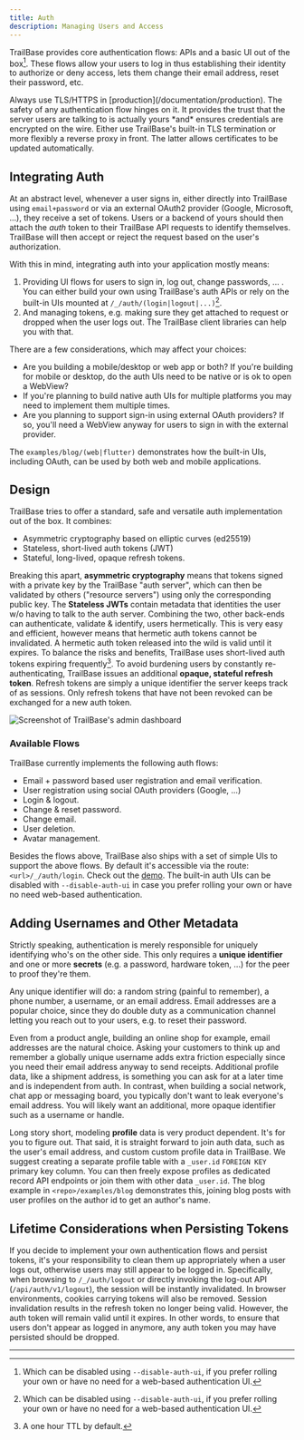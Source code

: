 ```yaml
---
title: Auth
description: Managing Users and Access
---
```




TrailBase provides core authentication flows: APIs and a basic UI out of the
box[^1].
These flows allow your users to log in thus establishing their identity to
authorize or deny access, lets them change their email address, reset their
password, etc.

<Aside type="caution" title="Encryption: TLS/HTTPS">
  Always use TLS/HTTPS in [production](/documentation/production).
  The safety of any authentication flow hinges on it.
  It provides the trust that the server users are talking to is actually yours
  *and* ensures credentials are encrypted on the wire.
  Either use TrailBase's built-in TLS termination or more flexibly a reverse
  proxy in front.
  The latter allows certificates to be updated automatically.
</Aside>

## Integrating Auth

At an abstract level, whenever a user signs in, either directly into TrailBase
using `email+password` or via an external OAuth2 provider (Google, Microsoft,
...), they receive a set of tokens.
Users or a backend of yours should then attach the *auth* token to their
TrailBase API requests to identify themselves. TrailBase will then accept or
reject the request based on the user's authorization.

With this in mind, integrating auth into your application mostly means:

1. Providing UI flows for users to sign in, log out, change passwords, ... .
   You can either build your own using TrailBase's auth APIs or rely on the
   built-in UIs mounted at `/_/auth/(login|logout|...)`[^1].
2. And managing tokens, e.g. making sure they get attached to request or
   dropped when the user logs out. The TrailBase client libraries can help you
   with that.

There are a few considerations, which may affect your choices:

* Are you building a mobile/desktop or web app or both? If you're building for
  mobile or desktop, do the auth UIs need to be native or is ok to open a
  WebView?
* If you're planning to build native auth UIs for multiple platforms you may
  need to implement them multiple times.
* Are you planning to support sign-in using external OAuth providers? If so,
  you'll need a WebView anyway for users to sign in with the external provider.

The `examples/blog/(web|flutter)` demonstrates how the built-in UIs, including
OAuth, can be used by both web and mobile applications.


## Design

TrailBase tries to offer a standard, safe and versatile auth implementation out
of the box. It combines:

- Asymmetric cryptography based on elliptic curves (ed25519)
- Stateless, short-lived auth tokens (JWT)
- Stateful, long-lived, opaque refresh tokens.

Breaking this apart, __asymmetric cryptography__ means that tokens signed with a
private key by the TrailBase "auth server", which can then be validated by
others ("resource servers") using only the corresponding public key.
The __Stateless JWTs__ contain metadata that identities the user w/o having to
talk to the auth server.
Combining the two, other back-ends can authenticate, validate & identify, users
hermetically.
This is very easy and efficient, however means that hermetic auth tokens cannot
be invalidated.
A hermetic auth token released into the wild is valid until it expires.
To balance the risks and benefits, TrailBase uses short-lived auth tokens
expiring frequently[^2].
To avoid burdening users by constantly re-authenticating, TrailBase issues an
additional __opaque, stateful refresh token__.
Refresh tokens are simply a unique identifier the server keeps track of as
sessions.
Only refresh tokens that have not been revoked can be exchanged for a new auth
token.

<div class="flex justify-center">
  <Image
    class="w-[80%] "
    src={implementation}
    alt="Screenshot of TrailBase's admin dashboard"
  />
</div>

### Available Flows

TrailBase currently implements the following auth flows:

- Email + password based user registration and email verification.
- User registration using social OAuth providers (Google, ...)
- Login & logout.
- Change & reset password.
- Change email.
- User deletion.
- Avatar management.

Besides the flows above, TrailBase also ships with a set of simple UIs to
support the above flows. By default it's accessible via the route:
`<url>/_/auth/login`. Check out the [demo](https://demo.trailbase.io/_/auth/login).
The built-in auth UIs can be disabled with `--disable-auth-ui` in case you
prefer rolling your own or have no need web-based authentication.

## Adding Usernames and Other Metadata

Strictly speaking, authentication is merely responsible for uniquely
identifying who's on the other side.
This only requires a __unique identifier__ and one or more __secrets__
(e.g.  a password, hardware token, ...) for the peer to proof they're them.

Any unique identifier will do: a random string (painful to remember), a phone
number, a username, or an email address.
Email addresses are a popular choice, since they do double duty as a
communication channel letting you reach out to your users, e.g. to reset their
password.

Even from a product angle, building an online shop for example, email addresses
are the natural choice.
Asking your customers to think up and remember a globally unique username adds
extra friction especially since you need their email address anyway to send
receipts.
Additional profile data, like a shipment address, is something you can ask for
at a later time and is independent from auth.
In contrast, when building a social network, chat app or messaging board, you
typically don't want to leak everyone's email address.
You will likely want an additional, more opaque identifier such as a username
or handle.

Long story short, modeling __profile__ data is very product dependent.
It's for you to figure out.
That said, it is straight forward to join auth data, such as the user's email
address, and custom custom profile data in TrailBase.
We suggest creating a separate profile table with a `_user.id` `FOREIGN KEY`
primary key column. You can then freely expose profiles as dedicated record API
endpoints or join them with other data `_user.id`.
The blog example in `<repo>/examples/blog` demonstrates this, joining blog
posts with user profiles on the author id to get an author's name.

## Lifetime Considerations when Persisting Tokens

If you decide to implement your own authentication flows and persist tokens,
it's your responsibility to clean them up appropriately when a user logs out,
otherwise users may still appear to be logged in.
Specifically, when browsing to `/_/auth/logout` or directly invoking the
log-out API (`/api/auth/v1/logout`), the session will be instantly invalidated.
In browser environments, cookies carrying tokens will also be removed.
Session invalidation results in the refresh token no longer being valid.
However, the auth token will remain valid until it expires. In other words, to
ensure that users don't appear as logged in anymore, any auth token you may
have persisted should be dropped.

---

[^1]:
    Which can be disabled using `--disable-auth-ui`, if you prefer rolling your
    own or have no need for a web-based authentication UI.

[^2]:
    A one hour TTL by default.
